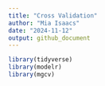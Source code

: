 ```yaml
---
title: "Cross Validation"
author: "Mia Isaacs"
date: "2024-11-12"
output: github_document
---
```


```r
library(tidyverse)
library(modelr)
library(mgcv)
```











